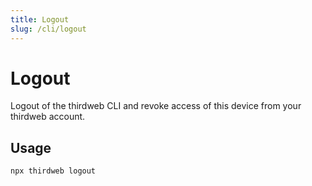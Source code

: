 ```yaml
---
title: Logout
slug: /cli/logout
---
```



# Logout

Logout of the thirdweb CLI and revoke access of this device from your thirdweb account.

## Usage

```bash
npx thirdweb logout
```

